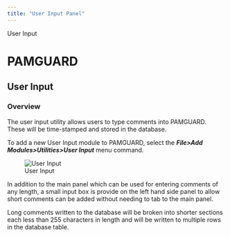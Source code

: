 ```yaml
---
title: "User Input Panel"
---
```

 User Input  

PAMGUARD
========

User Input
----------

### Overview

The user input utility allows users to type comments into PAMGUARD. These will be time-stamped and stored in the database.

To add a new User Input module to PAMGUARD, select the _**File>Add Modules>Utilities>User Input**_ menu command.

![User Input](images/UserInput.png)

In addition to the main panel which can be used for entering comments of any length, a small input box is provide on the left hand side panel to allow short comments can be added without needing to tab to the main panel.

Long comments written to the database will be broken into shorter sections each less than 255 characters in length and will be written to multiple rows in the database table.
